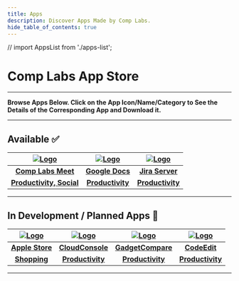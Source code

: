 ```yaml
---
title: Apps
description: Discover Apps Made by Comp Labs.
hide_table_of_contents: true
---
```


// import AppsList from './apps-list';

# Comp Labs App Store

---

**Browse Apps Below. Click on the App Icon/Name/Category to See the Details of the Corresponding App and Download it.**

___

## Available ✅


|   [![Logo](/img/apps/comp-labs-meet/icon.png)](/apps/comp-labs-meet)   	|   [![Logo](/img/apps/google-docs.png)](/apps/google-docs)   	|   [![Logo](/img/apps/jira-server.png)](/apps/jira-server)   	|
|:-----------------------------------:	|:-----------------------------------:	|:-----------------------------------:	|
|          [**Comp Labs Meet**](/apps/comp-labs-meet)         	|           [**Google Docs**](/apps/google-docs)           	|           [**Jira Server**](/apps/jira-server)          	|
|      [**Productivity, Social**](/apps/comp-labs-meet)      	|           [**Productivity**](/apps/google-docs)          	|           [**Productivity**](/apps/jira-server)          	|

___


## In Development / Planned Apps 🚧

|  [![Logo](/img/apps/applestore.webp)](/apps/apple-store) 	|   [![Logo](/img/apps/complabs.png)](/apps/cloud-console)   	|   [![Logo](/img/apps/complabs.png)](/apps/gadget-compare)   	|   [![Logo](/img/apps/complabs.png)](/apps/codeedit)   	|
|:-----------------------------------:	|:-----------------------------------:	|:-----------------------------------:	|:-----------------------------------:	|
|           [**Apple Store**](/apps/apple-store)           	|          [**CloudConsole**](/apps/cloud-console)          	|           [**GadgetCompare**](/apps/gadget-compare)          	|            [**CodeEdit**](/apps/codeedit)           	|
|             [**Shopping**](/apps/apple-store)            	|          [**Productivity**](/apps/cloud-console)          	|           [**Productivity**](/apps/gadget-compare)          	|           [**Productivity**](/apps/codeedit)          	|

___

<!-- <StyledEngineProvider injectFirst><AppsList /></StyledEngineProvider> -->